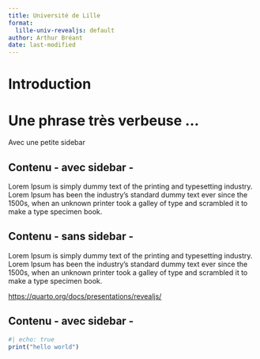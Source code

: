 ```yaml
---
title: Université de Lille
format:
  lille-univ-revealjs: default
author: Arthur Bréant
date: last-modified
---
```


# Introduction {background-image="_extensions/lille-univ/large-sidebar.png" background-position="left" background-size="50% 100%"}

# Une phrase très verbeuse ...  {background-image="_extensions/lille-univ/sidebar.png" background-position="left" background-size="5% 100%"}

Avec une petite sidebar

## Contenu - avec sidebar - {background-image="_extensions/lille-univ/sidebar.png" background-position="left" background-size="5% 100%"}

Lorem Ipsum is simply dummy text of the printing and typesetting industry. Lorem Ipsum has been the industry's standard dummy text ever since the 1500s, when an unknown printer took a galley of type and scrambled it to make a type specimen book.

## Contenu - sans sidebar -

Lorem Ipsum is simply dummy text of the printing and typesetting industry. Lorem Ipsum has been the industry's standard dummy text ever since the 1500s, when an unknown printer took a galley of type and scrambled it to make a type specimen book. 

<https://quarto.org/docs/presentations/revealjs/>

## Contenu - avec sidebar - {background-image="_extensions/lille-univ/sidebar.png" background-position="left" background-size="5% 100%"}


```r
#| echo: true
print("hello world")
```